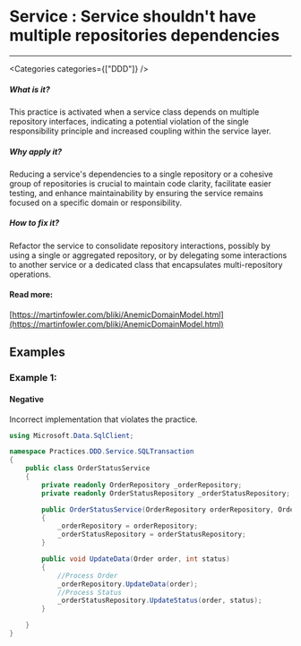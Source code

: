 

# Service : Service shouldn't have multiple repositories dependencies

<Severity severity={SeverityLevels.MEDIUM} />

---

<Categories categories={["DDD"]} />

##### What is it?
This practice is activated when a service class depends on multiple repository interfaces, indicating a potential violation of the single responsibility principle and increased coupling within the service layer.

##### Why apply it?
Reducing a service's dependencies to a single repository or a cohesive group of repositories is crucial to maintain code clarity, facilitate easier testing, and enhance maintainability by ensuring the service remains focused on a specific domain or responsibility.

##### How to fix it?
Refactor the service to consolidate repository interactions, possibly by using a single or aggregated repository, or by delegating some interactions to another service or a dedicated class that encapsulates multi-repository operations.

#### Read more:
[https://martinfowler.com/bliki/AnemicDomainModel.html](https://martinfowler.com/bliki/AnemicDomainModel.html)

## Examples

### Example 1:

<!-- #example -->

#### Negative

<!-- #example_negative_description -->
Incorrect implementation that violates the practice.

<!-- #example_negative_code -->
```cs
using Microsoft.Data.SqlClient;

namespace Practices.DDD.Service.SQLTransaction
{
    public class OrderStatusService
    {
        private readonly OrderRepository _orderRepository;
        private readonly OrderStatusRepository _orderStatusRepository;

        public OrderStatusService(OrderRepository orderRepository, OrderStatusRepository orderStatusRepository)
        {
            _orderRepository = orderRepository;
            _orderStatusRepository = orderStatusRepository;
        }

        public void UpdateData(Order order, int status)
        {
            //Process Order
            _orderRepository.UpdateData(order);
            //Process Status
            _orderStatusRepository.UpdateStatus(order, status);
        }

    }
}

```